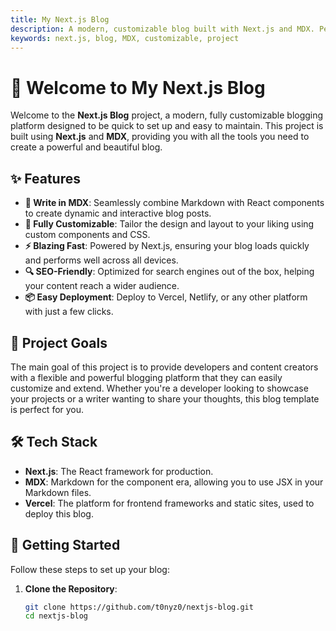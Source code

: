 ```yaml
---
title: My Next.js Blog
description: A modern, customizable blog built with Next.js and MDX. Perfect for developers and content creators who want to quickly set up a blog.
keywords: next.js, blog, MDX, customizable, project
---
```


# 🚀 Welcome to My Next.js Blog

Welcome to the **Next.js Blog** project, a modern, fully customizable blogging platform designed to be quick to set up and easy to maintain. This project is built using **Next.js** and **MDX**, providing you with all the tools you need to create a powerful and beautiful blog.

## ✨ Features

- **📝 Write in MDX**: Seamlessly combine Markdown with React components to create dynamic and interactive blog posts.
- **🎨 Fully Customizable**: Tailor the design and layout to your liking using custom components and CSS.
- **⚡ Blazing Fast**: Powered by Next.js, ensuring your blog loads quickly and performs well across all devices.
- **🔍 SEO-Friendly**: Optimized for search engines out of the box, helping your content reach a wider audience.
- **📦 Easy Deployment**: Deploy to Vercel, Netlify, or any other platform with just a few clicks.

## 🎯 Project Goals

The main goal of this project is to provide developers and content creators with a flexible and powerful blogging platform that they can easily customize and extend. Whether you're a developer looking to showcase your projects or a writer wanting to share your thoughts, this blog template is perfect for you.

## 🛠️ Tech Stack

- **Next.js**: The React framework for production.
- **MDX**: Markdown for the component era, allowing you to use JSX in your Markdown files.
- **Vercel**: The platform for frontend frameworks and static sites, used to deploy this blog.

## 🚧 Getting Started

Follow these steps to set up your blog:

1. **Clone the Repository**:
   ```bash
   git clone https://github.com/t0nyz0/nextjs-blog.git
   cd nextjs-blog


